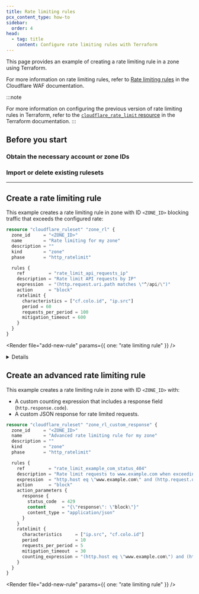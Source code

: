 ```yaml
---
title: Rate limiting rules
pcx_content_type: how-to
sidebar:
  order: 4
head:
  - tag: title
    content: Configure rate limiting rules with Terraform
---
```



This page provides an example of creating a rate limiting rule in a zone using Terraform.

For more information on rate limiting rules, refer to [Rate limiting rules](/waf/rate-limiting-rules/) in the Cloudflare WAF documentation.

:::note

For more information on configuring the previous version of rate limiting rules in Terraform, refer to the [`cloudflare_rate_limit` resource](https://registry.terraform.io/providers/cloudflare/cloudflare/latest/docs/resources/rate_limit) in the Terraform documentation.
:::

## Before you start

### Obtain the necessary account or zone IDs

<Render file="find-ids" />

### Import or delete existing rulesets

<Render file="import-delete-existing-rulesets" />

---

## Create a rate limiting rule

This example creates a rate limiting rule in zone with ID `<ZONE_ID>` blocking traffic that exceeds the configured rate:

```tf
resource "cloudflare_ruleset" "zone_rl" {
  zone_id     = "<ZONE_ID>"
  name        = "Rate limiting for my zone"
  description = ""
  kind        = "zone"
  phase       = "http_ratelimit"

  rules {
    ref         = "rate_limit_api_requests_ip"
    description = "Rate limit API requests by IP"
    expression  = "(http.request.uri.path matches \"^/api/\")"
    action      = "block"
    ratelimit {
      characteristics = ["cf.colo.id", "ip.src"]
      period = 60
      requests_per_period = 100
      mitigation_timeout = 600
    }
  }
}
```

<Render file="add-new-rule" params={{ one: "rate limiting rule" }} /> <br />

<Details header="Account-level example configuration">

:::note[Before you start]

- Account-level rate limiting configuration requires an Enterprise plan with a paid add-on.

- Custom rulesets deployed at the account level will only apply to incoming traffic of zones on an Enterprise plan. The expression of your `execute` rule must end with `and cf.zone.plan eq "ENT"`.
  :::

This example defines a [custom ruleset](/ruleset-engine/custom-rulesets/) with a single rate limiting rule in account with ID `<ACCOUNT_ID>` that blocks traffic for the `/api/` path exceeding the configured rate. The second `cloudflare_ruleset` resource defines an `execute` rule that deploys the custom ruleset for traffic addressed at `example.com`.

```tf
resource "cloudflare_ruleset" "account_rl" {
  account_id  = <ACCOUNT_ID>
  name        = "Rate limiting rules for APIs"
  description = ""
  kind        = "custom"
  phase       = "http_ratelimit"

  rules {
    ref         = "rate_limit_api_ip"
    description = "Rate limit API requests by IP"
    expression  = "http.request.uri.path contains \"/api/\""
    action      = "block"
    ratelimit {
      characteristics     = ["cf.colo.id", "ip.src"]
      period              = 60
      requests_per_period = 100
      mitigation_timeout  = 600
    }
  }
}

# Account-level entry point ruleset for the 'http_ratelimit' phase
resource "cloudflare_ruleset" "account_rl_entrypoint" {
  account_id  = <ACCOUNT_ID>
  name        = "Account-level rate limiting"
  description = ""
  kind        = "root"
  phase       = "http_ratelimit"

  depends_on = [cloudflare_ruleset.account_rl]

  rules {
    # Deploy the previously defined custom ruleset containing a rate limiting rule
    ref         = "deploy_rate_limit_example_com"
    description = "Deploy custom ruleset with RL rule"
    expression  = "cf.zone.name eq \"example.com\" and cf.zone.plan eq \"ENT\""
    action      = "execute"
    action_parameters {
      id = cloudflare_ruleset.account_rl.id
    }
  }
}
```

</Details>

## Create an advanced rate limiting rule

This example creates a rate limiting rule in zone with ID `<ZONE_ID>` with:

- A custom counting expression that includes a response field (`http.response.code`).
- A custom JSON response for rate limited requests.

```tf
resource "cloudflare_ruleset" "zone_rl_custom_response" {
  zone_id     = "<ZONE_ID>"
  name        = "Advanced rate limiting rule for my zone"
  description = ""
  kind        = "zone"
  phase       = "http_ratelimit"

  rules {
    ref         = "rate_limit_example_com_status_404"
    description = "Rate limit requests to www.example.com when exceeding the threshold of 404 responses on /status/"
    expression  = "http.host eq \"www.example.com\" and (http.request.uri.path matches \"^/status/\")"
    action      = "block"
    action_parameters {
      response {
        status_code  = 429
        content      = "{\"response\": \"block\"}"
        content_type = "application/json"
      }
    }
    ratelimit {
      characteristics     = ["ip.src", "cf.colo.id"]
      period              = 10
      requests_per_period = 5
      mitigation_timeout  = 30
      counting_expression = "(http.host eq \"www.example.com\") and (http.request.uri.path matches \"^/status/\") and (http.response.code eq 404)"
    }
  }
}
```

<Render file="add-new-rule" params={{ one: "rate limiting rule" }} /> <br />
